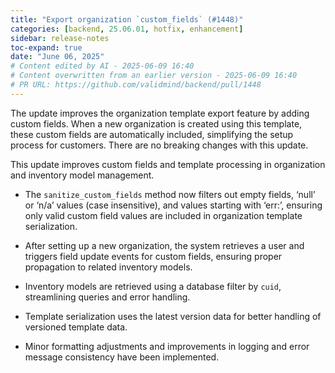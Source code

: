 ```yaml
---
title: "Export organization `custom_fields` (#1448)"
categories: [backend, 25.06.01, hotfix, enhancement]
sidebar: release-notes
toc-expand: true
date: "June 06, 2025"
# Content edited by AI - 2025-06-09 16:40
# Content overwritten from an earlier version - 2025-06-09 16:40
# PR URL: https://github.com/validmind/backend/pull/1448
---
```


The update improves the organization template export feature by adding custom fields. When a new organization is created using this template, these custom fields are automatically included, simplifying the setup process for customers. There are no breaking changes with this update.

This update improves custom fields and template processing in organization and inventory model management.

- The `sanitize_custom_fields` method now filters out empty fields, 'null' or 'n/a' values (case insensitive), and values starting with 'err:', ensuring only valid custom field values are included in organization template serialization.

- After setting up a new organization, the system retrieves a user and triggers field update events for custom fields, ensuring proper propagation to related inventory models.

- Inventory models are retrieved using a database filter by `cuid`, streamlining queries and error handling.

- Template serialization uses the latest version data for better handling of versioned template data.

- Minor formatting adjustments and improvements in logging and error message consistency have been implemented.

<!--- VALIDATION SUMMARY
Content Type: title
Validation Status: CHECK
Attempts: 7
Last Validation: 2025-06-09 16:36:41
Result: The edited content is clear and concise, using code formatting to highlight "custom_fields." This formatting choice is appropriate if "custom_fields" is a specific term or variable name in a technical context. If this is the case, the edit improves clarity by distinguishing the term from the rest of...
Failure Patterns: {'formatting': 6}
Reedit Available: Yes
Reedit Message: The edited content is clear and concise, using code formatting to highlight "custom_fields." This formatting choice is appropriate if "custom_fields" is a specific term or variable name in a technical...
--->
